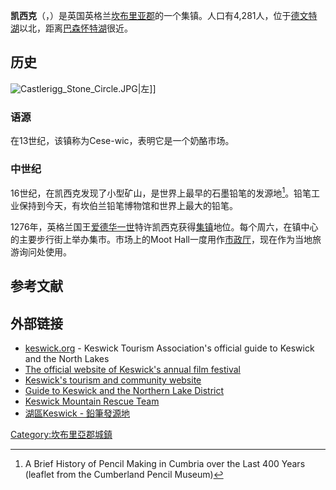 {{infobox UK place 
|country =                 England     
|latitude=                 54.5999
|longitude=                -3.1293
|official_name=             Keswick
| population = 4,984
| population_ref = ''(2001)''
|civil_parish= Keswick
|shire_district=          [[Allerdale|Allerdale]]
|shire_county =            [[坎布里亞郡|坎布里亞郡]]
|region=                  North West England
|constituency_westminster=      [[科普蘭_(英國國會選區)|科普蘭]]
|post_town=        KESWICK
|postcode_district =       CA12
|postcode_area=            CA   
|dial_code=      017687
|os_grid_reference=     NY270233
|london_distance=
|static_image_name=     Moot Hall, Keswick.jpg
|static_image_caption=
}}

'''凯西克'''（{{lang-en|Keswick}}，{{IPAc-en|ˈ|k|ɛ|z|ᵻ|k}}）是英国英格兰[[坎布里亚郡|坎布里亚郡]]的一个集镇。人口有4,281人，位于[[德文特湖|德文特湖]]以北，距离[[巴森怀特湖|巴森怀特湖]]很近。

==历史==

[[File:Castlerigg_Stone_Circle.JPG|thumb]]|左]]

===语源===
在13世纪，该镇称为Cese-wic，表明它是一个奶酪市场。 

===中世纪===
16世纪，在凯西克发现了小型矿山，是世界上最早的石墨铅笔的发源地<ref>A Brief History of Pencil Making in Cumbria over the Last 400 Years (leaflet from the Cumberland Pencil Museum)</ref>。铅笔工业保持到今天，有坎伯兰铅笔博物馆和世界上最大的铅笔。

1276年，英格兰国王[[爱德华一世|爱德华一世]]特许凯西克获得[[集镇|集镇]]地位。每个周六，在镇中心的主要步行街上举办集市。市场上的Moot Hall一度用作[[市政厅|市政厅]]，现在作为当地旅游询问处使用。

==参考文献==
{{reflist}}

==外部链接==
*[https://web.archive.org/web/20191205212309/https://www.keswick.org/ keswick.org] - Keswick Tourism Association's official guide to Keswick and the North Lakes
*[https://web.archive.org/web/20071116134751/http://www.keswickfilmfestival.org/ The official website of Keswick's annual film festival]
*[https://web.archive.org/web/20070602154822/http://www.dokeswick.com/ Keswick's tourism and community website]
*[https://web.archive.org/web/20070514012532/http://www.lake-district-keswick.co.uk/ Guide to Keswick and the Northern Lake District]
*[https://web.archive.org/web/20070531184614/http://www.keswickmrt.org.uk/ Keswick Mountain Rescue Team]
*[http://tw.myblog.yahoo.com/fuhy1225/article?mid=22979 湖區Keswick - 鉛筆發源地]{{Wayback|url=http://tw.myblog.yahoo.com/fuhy1225/article?mid=22979 |date=20190915093903 }}


[[Category:坎布里亞郡城鎮|Category:坎布里亞郡城鎮]]
{{Authority control}}